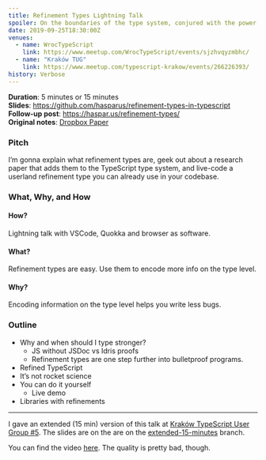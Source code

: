 ```yaml
---
title: Refinement Types Lightning Talk
spoiler: On the boundaries of the type system, conjured with the power of predicates.
date: 2019-09-25T18:30:00Z
venues:
  - name: WrocTypeScript
    link: https://www.meetup.com/WrocTypeScript/events/sjzhvqyzmbhc/
  - name: "Kraków TUG"
    link: https://www.meetup.com/typescript-krakow/events/266226393/
history: Verbose
---
```


**Duration**: 5 minutes or 15 minutes \
**Slides**: https://github.com/hasparus/refinement-types-in-typescript \
**Follow-up post**: https://haspar.us/refinement-types/ \
**Original notes**: [Dropbox Paper](https://paper.dropbox.com/doc/Refinement-Types-in-TypeScript--AtRTxIb1NxWvFpBv3oxBx9jpAg-cZxqOn3c6GkVCONvPTjtE)

### Pitch

I’m gonna explain what refinement types are, geek out about a research
paper that adds them to the TypeScript type system, and live-code a
userland refinement type you can already use in your codebase.

### What, Why, and How

#### How?

Lightning talk with VSCode, Quokka and browser as software.

#### What?

Refinement types are easy.
Use them to encode more info on the type level.

#### Why?

Encoding information on the type level helps you write less bugs.

### Outline

- Why and when should I type stronger?
  - JS without JSDoc vs Idris proofs
  - Refinement types are one step further into bulletproof programs.
- Refined TypeScript
- It’s not rocket science
- You can do it yourself
  - Live demo
- Libraries with refinements

---

I gave an extended (15 min) version of this talk at [Kraków TypeScript User Group #5].
The slides are on the are on the [extended-15-minutes](https://github.com/hasparus/refinement-types-in-typescript/tree/extended-15-minutes) branch.

[kraków typescript user group #5]: https://www.meetup.com/typescript-krakow/events/266226393/

You can find the video [here](https://youtu.be/4ccCeAbwmbU). The quality is pretty bad, though.

<!-- TODO: Add slides with transcription like in https://noidea.dog/glue -->
